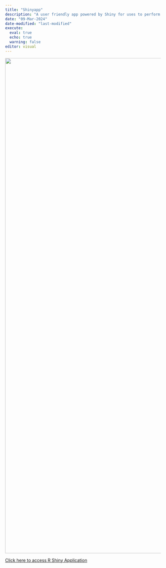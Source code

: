 ```yaml
---
title: "Shinyapp"
description: "A user friendly app powered by Shiny for uses to perform visual analytics and calibrate forecast models."
date: "09-Mar-2024"
date-modified: "last-modified"
execute: 
  eval: true
  echo: true
  warning: false
editor: visual
---
```


[![](/images/application.webp){fig-align="center" width="1600"}](https://prototype-isss608vaa.shinyapps.io/ProjectShinyApp/)

[Click here to access R Shiny Application](https://prototype-isss608vaa.shinyapps.io/ProjectShinyApp/)
